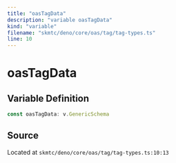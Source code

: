 ```yaml
---
title: "oasTagData"
description: "variable oasTagData"
kind: "variable"
filename: "skmtc/deno/core/oas/tag/tag-types.ts"
line: 10
---
```


# oasTagData

## Variable Definition

```typescript
const oasTagData: v.GenericSchema
```

## Source

Located at `skmtc/deno/core/oas/tag/tag-types.ts:10:13`

